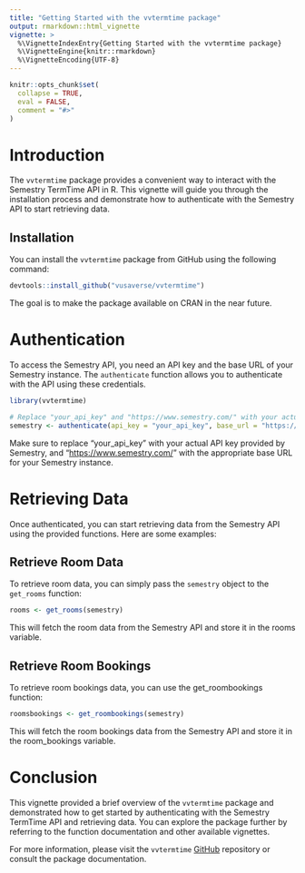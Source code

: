 ```yaml
---
title: "Getting Started with the vvtermtime package"
output: rmarkdown::html_vignette
vignette: >
  %\VignetteIndexEntry{Getting Started with the vvtermtime package}
  %\VignetteEngine{knitr::rmarkdown}
  %\VignetteEncoding{UTF-8}
---
```


```r
knitr::opts_chunk$set(
  collapse = TRUE,
  eval = FALSE,
  comment = "#>"
)
```

# Introduction

The `vvtermtime` package provides a convenient way to interact with the Semestry TermTime API in R. This vignette will guide you through the installation process and demonstrate how to authenticate with the Semestry API to start retrieving data.

## Installation

You can install the `vvtermtime` package from GitHub using the following command:

```r
devtools::install_github("vusaverse/vvtermtime")
```

The goal is to make the package available on CRAN in the near future.

# Authentication

To access the Semestry API, you need an API key and the base URL of your Semestry instance. The `authenticate` function allows you to authenticate with the API using these credentials.

```r
library(vvtermtime)

# Replace "your_api_key" and "https://www.semestry.com/" with your actual credentials
semestry <- authenticate(api_key = "your_api_key", base_url = "https://www.semestry.com/api/")
```

Make sure to replace "your_api_key" with your actual API key provided by Semestry, and "<https://www.semestry.com/>" with the appropriate base URL for your Semestry instance.

# Retrieving Data

Once authenticated, you can start retrieving data from the Semestry API using the provided functions. Here are some examples:

## Retrieve Room Data

To retrieve room data, you can simply pass the `semestry` object to the `get_rooms` function:

```r
rooms <- get_rooms(semestry)
```

This will fetch the room data from the Semestry API and store it in the rooms variable.

## Retrieve Room Bookings

To retrieve room bookings data, you can use the get_roombookings function:

```r
roomsbookings <- get_roombookings(semestry)
```

This will fetch the room bookings data from the Semestry API and store it in the room_bookings variable.

# Conclusion

This vignette provided a brief overview of the `vvtermtime` package and demonstrated how to get started by authenticating with the Semestry TermTime API and retrieving data. You can explore the package further by referring to the function documentation and other available vignettes.

For more information, please visit the `vvtermtime` [GitHub](https://github.com/vusaverse/vvtermtime/) repository or consult the package documentation.
